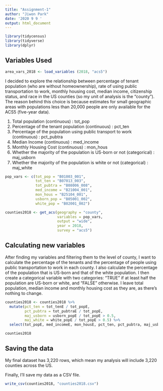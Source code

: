 ```yaml
---
title: "Assignment-1"
author: "Jiwon Park"
date: '2020 9 9 '
output: html_document
---
```

```r
library(tidycensus)
library(tidyverse)
library(dplyr)
```

## Variables Used

```r
area_vars_2018 <- load_variables (2018, "acs5")
```

I decided to explore the relationship between percentage of tenant population (who are without homeownership), rate of using public transportation to work, monthly housing cost, median income, citizenship status, and race in the US counties (so my unit of analysis is the "county"). The reason behind this choice is because estimates for small geographic areas with populations less than 20,000 people are only available for the ACS5 (five-year data).

1. Total population (continuous) : tot_pop
2. Percentage of the tenant population (continuous) : pct_ten
3. Percentage of the population using public transport to work (continuous) : pct_pubtra
4. Median Income (continuous) : med_income
5. Monthly Housing Cost (continuous) : mon_hous
5. Whether the majority of the population is US-born or not (categorical) : maj_usborn
6. Whether the majority of the population is white or not (categorical) : maj_white

```r
pop_vars <- c(tot_pop = "B01003_001",
              tot_ten = "B07013_003", 
              tot_pubtra = "B08006_008",
              med_income = "B21004_001",
              mon_hous = "B25104_001", 
              usborn_pop = "B05001_002",
              white_pop = "B02001_002")

counties2018 <- get_acs(geography = "county",
                        variables = pop_vars,
                        output = "wide",
                        year = 2018,
                        survey = "acs5")
```

## Calculating new variables

After finding my variables and filtering them to the level of county, I want to calculate the percentage of the tenants and the percentage of people using public transportation to work in each county. I also calculate the percentage of the population that is US-born and that of the white population. I then create a categorical variable with two categories: "TRUE" if at least half the population are US-born or white, and "FALSE" otherwise. I leave total population, median income and monthly housing cost as they are, as there's nothing to change.

```r
counties2018 <- counties2018 %>%
  mutate(pct_ten = tot_tenE / tot_popE,
         pct_pubtra = tot_pubtraE / tot_popE,
         maj_usborn = usborn_popE / tot_popE > 0.5,
         maj_white = white_popE / tot_popE > 0.5) %>% 
  select(tot_popE, med_incomeE, mon_housE, pct_ten, pct_pubtra, maj_usborn, maj_white)

counties2018
```

## Saving the data

My final dataset has 3,220 rows, which mean my analysis will include 3,220 counties across the US.

Finally, I'll save my data as a CSV file.

```r
write_csv(counties2018, "counties2018.csv")
```


